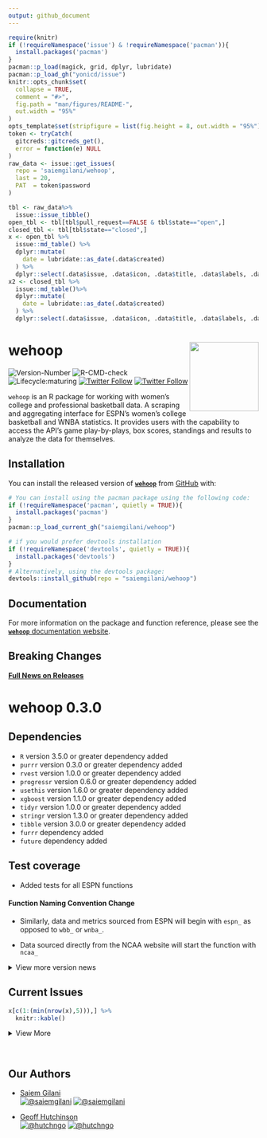 ```yaml
---
output: github_document
---
```


```r
require(knitr)
if (!requireNamespace('issue') & !requireNamespace('pacman')){
  install.packages('pacman')
}
pacman::p_load(magick, grid, dplyr, lubridate)
pacman::p_load_gh("yonicd/issue")
knitr::opts_chunk$set(
  collapse = TRUE,
  comment = "#>",
  fig.path = "man/figures/README-",
  out.width = "95%"
)
opts_template$set(stripfigure = list(fig.height = 8, out.width = "95%"))
token <- tryCatch(
  gitcreds::gitcreds_get(),
  error = function(e) NULL
)
raw_data <- issue::get_issues(
  repo = 'saiemgilani/wehoop',
  last = 20,
  PAT  = token$password
)

tbl <- raw_data%>%
  issue::issue_tibble()
open_tbl <- tbl[tbl$pull_request==FALSE & tbl$state=="open",]
closed_tbl <- tbl[tbl$state=="closed",]
x <- open_tbl %>%
  issue::md_table() %>% 
  dplyr::mutate(
    date = lubridate::as_date(.data$created)
  ) %>% 
  dplyr::select(.data$issue, .data$icon, .data$title, .data$labels, .data$opened_by, .data$date, .data$closed)
x2 <- closed_tbl %>% 
  issue::md_table()%>% 
  dplyr::mutate(
    date = lubridate::as_date(.data$created)
  ) %>% 
  dplyr::select(.data$issue, .data$icon, .data$title, .data$labels, .data$opened_by, .data$date, .data$closed)
```

# wehoop <a href='http://saiemgilani.github.io/wehoop'><img src="man/figures/logo.png" align="right" height="139"/></a>

<!-- badges: start -->
![Version-Number](https://img.shields.io/github/r-package/v/saiemgilani/wehoop?label=wehoop&logo=R&style=for-the-badge) ![R-CMD-check](https://img.shields.io/github/workflow/status/saiemgilani/wehoop/R-CMD-check?label=R-CMD-Check&logo=R&logoColor=blue&style=for-the-badge) ![Lifecycle:maturing](https://img.shields.io/badge/lifecycle-maturing-blue.svg?style=for-the-badge&logo=github)
[![Twitter Follow](https://img.shields.io/twitter/follow/saiemgilani?color=blue&label=%40saiemgilani&logo=twitter&style=for-the-badge)](https://twitter.com/saiemgilani)
[![Twitter Follow](https://img.shields.io/twitter/follow/hutchngo?color=blue&label=%40hutchngo&logo=twitter&style=for-the-badge)](https://twitter.com/hutchngo)

<!-- badges: end -->

`wehoop` is an R package for working with women's college and professional basketball data. A scraping and aggregating interface for ESPN's women's college basketball and WNBA statistics. It provides users with the capability to access the API's game play-by-plays, box scores, standings and results to analyze the data for themselves.

## Installation

You can install the released version of [**`wehoop`**](https://github.com/saiemgilani/wehoop/) from [GitHub](https://github.com/saiemgilani/wehoop) with:

``` r
# You can install using the pacman package using the following code:
if (!requireNamespace('pacman', quietly = TRUE)){
  install.packages('pacman')
}
pacman::p_load_current_gh("saiemgilani/wehoop")
```

``` r
# if you would prefer devtools installation
if (!requireNamespace('devtools', quietly = TRUE)){
  install.packages('devtools')
}
# Alternatively, using the devtools package:
devtools::install_github(repo = "saiemgilani/wehoop")
```

## Documentation

For more information on the package and function reference, please see the  [**`wehoop`** documentation website](https://saiemgilani.github.io/wehoop/).

## **Breaking Changes**

[**Full News on Releases**](https://saiemgilani.github.io/wehoop/news/index.html)

# **wehoop 0.3.0**

##  **Dependencies**
- ```R``` version 3.5.0 or greater dependency added
- ```purrr``` version 0.3.0 or greater dependency added
- ```rvest``` version 1.0.0 or greater dependency added
- ```progressr``` version 0.6.0 or greater dependency added
- ```usethis``` version 1.6.0 or greater dependency added
- ```xgboost``` version 1.1.0 or greater dependency added
- ```tidyr``` version 1.0.0 or greater dependency added
- ```stringr``` version 1.3.0 or greater dependency added
- ```tibble``` version 3.0.0 or greater dependency added
- ```furrr``` dependency added
- ```future``` dependency added

## **Test coverage**

* Added tests for all ESPN functions

#### **Function Naming Convention Change**

* Similarly, data and metrics sourced from ESPN will begin with `espn_` as opposed to `wbb_` or `wnba_`. 

* Data sourced directly from the NCAA website will start the function with `ncaa_`

<details><summary>View more version news</summary>

#### **v0.2.0**: Support for ESPN's WNBA game data

See the following six functions:

- [```wehoop::wnba_espn_game_all()```](https://saiemgilani.github.io/wehoop/reference/wnba_espn_game_all.html)
- [```wehoop::wnba_espn_pbp()```](https://saiemgilani.github.io/wehoop/reference/wnba_espn_pbp.html)
- [```wehoop::wnba_espn_team_box()```](https://saiemgilani.github.io/wehoop/reference/wnba_espn_team_box.html)
- [```wehoop::wnba_espn_player_box()```](https://saiemgilani.github.io/wehoop/reference/wnba_espn_player_box.html)
- [```wehoop::wnba_espn_teams()```](https://saiemgilani.github.io/wehoop/reference/wnba_espn_teams.html) 
- [```wehoop::wnba_espn_scoreboard()```](https://saiemgilani.github.io/wehoop/reference/wnba_espn_scoreboard.html) 

#### **v0.1.0**: Support for ESPN's women's college basketball game data and NCAA NET Rankings

See the following eight functions:

- [```wehoop::wbb_espn_game_all()```](https://saiemgilani.github.io/wehoop/reference/wbb_espn_game_all.html)
- [```wehoop::wbb_espn_pbp()```](https://saiemgilani.github.io/wehoop/reference/wbb_espn_pbp.html)
- [```wehoop::wbb_espn_team_box()```](https://saiemgilani.github.io/wehoop/reference/wbb_espn_team_box.html)

- [```wehoop::wbb_espn_player_box()```](https://saiemgilani.github.io/wehoop/reference/wbb_espn_player_box.html)

- [```wehoop::wbb_espn_teams()```](https://saiemgilani.github.io/wehoop/reference/wbb_espn_teams.html) 

<!-- - [```wehoop::wbb_espn_conferences()```](https://saiemgilani.github.io/wehoop/reference/wbb_espn_conferences.html)  -->

- [```wehoop::wbb_espn_scoreboard()```](https://saiemgilani.github.io/wehoop/reference/wbb_espn_scoreboard.html) 
- [```wehoop::wbb_ncaa_NET_rankings()```](https://saiemgilani.github.io/wehoop/reference/wbb_ncaa_NET_rankings.html) 
- [```wehoop::wbb_rankings()```](https://saiemgilani.github.io/wehoop/reference/wbb_rankings.html) 

</details>


## Current Issues

```r
x[c(1:(min(nrow(x),5))),] %>%
  knitr::kable()
```

<details><summary>View More</summary>

```r
x2[c(1:(min(nrow(x),5))),] %>%
  knitr::kable()
```

</details>
<br>


## **Our Authors**

-   [Saiem Gilani](https://twitter.com/saiemgilani)       
<a href="https://twitter.com/saiemgilani" target="blank"><img src="https://img.shields.io/twitter/follow/saiemgilani?color=blue&label=%40saiemgilani&logo=twitter&style=for-the-badge" alt="@saiemgilani" /></a>
<a href="https://github.com/saiemgilani" target="blank"><img src="https://img.shields.io/github/followers/saiemgilani?color=eee&logo=Github&style=for-the-badge" alt="@saiemgilani" /></a>

-   [Geoff Hutchinson](https://twitter.com/hutchngo)       
<a href="https://twitter.com/hutchngo" target="blank"><img src="https://img.shields.io/twitter/follow/hutchngo?color=blue&label=%40hutchngo&logo=twitter&style=for-the-badge" alt="@hutchngo" /></a>
<a href="https://github.com/hutchngo" target="blank"><img src="https://img.shields.io/github/followers/hutchngo?color=eee&logo=Github&style=for-the-badge" alt="@hutchngo" /></a>


